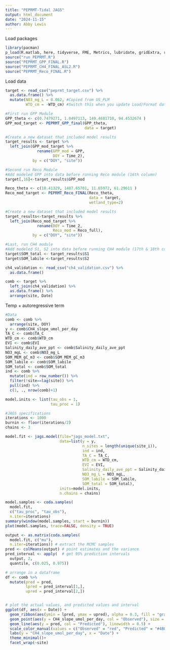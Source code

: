 ```yaml
---
title: "PEPRMT-Tidal JAGS"
output: html_document
date: "2024-11-15"
author: Abby Lewis
---
```


Load packages

```r
library(pacman)
p_load(R.matlab, here, tidyverse, FME, Metrics, lubridate, gridExtra, rjags, coda)
source("run_PEPRMT.R")
source("PEPRMT_GPP_FINAL.R")
source("PEPRMT_CH4_FINAL_ASL2.R")
source("PEPRMT_Reco_FINAL.R")
```

Load data

```r
target <- read_csv("peprmt_target.csv") %>%
  as.data.frame() %>%
  mutate(NO3_mg_L = 0.062, #Copied from US_PLM
         WTD_cm = -WTD_cm) #Switch this when you update Load/Format data.Rmd

#First run GPP Module
GPP_theta <- c(0.7479271, 1.0497113, 149.4681710, 94.4532674 )
GPP_mod_target <- PEPRMT_GPP_final(GPP_theta,
                                   data = target)

#Create a new dataset that included model results
target_results <- target %>%
  left_join(GPP_mod_target %>%
              rename(GPP_mod = GPP,
                     DOY = Time_2),
            by = c("DOY", "site"))

#Second run Reco Module
#Add modeled GPP into data before running Reco module (16th column)
target[,16]<-target_results$GPP_mod

Reco_theta <- c(18.41329, 1487.65701, 11.65972, 61.29611 )
Reco_mod_target <- PEPRMT_Reco_FINAL(Reco_theta,
                                     data = target,
                                     wetland_type=2)

#Create a new dataset that included model results
target_results<-target_results %>%
  left_join(Reco_mod_target %>%
              rename(DOY = Time_2,
                     Reco_mod = Reco_full),
            by = c("DOY", "site"))

#Last, run CH4 module
#Add modeled S1, S2 into data before running CH4 module (17th & 18th columns)
target$SOM_total <- target_results$S1
target$SOM_labile <-target_results$S2

ch4_validation <- read_csv("ch4_validation.csv") %>%
  as.data.frame()

comb <- target %>%
  left_join(ch4_validation) %>%
  as.data.frame() %>%
  arrange(site, Date)
```

Temp + autoregressive term

```r
#Data
comb <- comb %>%
  arrange(site, DOY)
y <- comb$CH4_slope_umol_per_day
TA_C <- comb$TA_C
WTD_cm <- comb$WTD_cm
EVI <- comb$EVI
Salinity_daily_ave_ppt <- comb$Salinity_daily_ave_ppt
NO3_mgL <- comb$NO3_mg_L
SOM_MEM_gC_m3 <- comb$SOM_MEM_gC_m3
SOM_labile <- comb$SOM_labile
SOM_total <- comb$SOM_total
ind <- comb %>%
  mutate(ind = row_number()) %>%
  filter(!site==lag(site)) %>%
  pull(ind) %>%
  c(1, ., nrow(comb)+1)

model.inits <- list(tau_obs = 1,
                    tau_proc = 1)

#JAGS specifications
iterations <- 1000
burnin <- floor(iterations/2)
chains <- 3

model.fit <- jags.model(file="jags_model.txt",
                        data=list(y = y, 
                                  n_sites = length(unique(site_i)),
                                  ind = ind,
                                  TA_C = TA_C,
                                  WTD_cm = WTD_cm,
                                  EVI = EVI,
                                  Salinity_daily_ave_ppt = Salinity_daily_ave_ppt,
                                  NO3_mg_L = NO3_mgL,
                                  SOM_labile = SOM_labile,
                                  SOM_total = SOM_total),
                        inits=model.inits, 
                        n.chains = chains)

model.samples <- coda.samples(
  model.fit, 
  c("tau_proc", "tau_obs"), 
  n.iter=iterations)
summary(window(model.samples, start = burnin))
plot(model.samples, trace=FALSE, density = TRUE)

output <- as.matrix(coda.samples(
  model.fit, c("mu"), 
  n.iter=iterations)) # extract the MCMC samples
pred <- colMeans(output) # point estimates and the variance
pred_interval <- apply(  # get 95% prediction intervals
  output, 2, 
  quantile, c(0.025, 0.975))

# arrange in a dataframe
df <- comb %>%
  mutate(pred = pred, 
         lpred = pred_interval[1,],
         upred = pred_interval[2,])


# plot the actual values, and predicted values and interval
ggplot(df, aes(x = Date)) + 
  geom_ribbon(aes(ymin = lpred, ymax = upred), alpha = 0.3, fill = "gray20") +
  geom_point(aes(y = CH4_slope_umol_per_day, col = "Observed"), size = 0.5) +
  geom_line(aes(y = pred, col = "Predicted"), linewidth = 0.5) +
  scale_color_manual(values = c("Observed" = "red", "Predicted" = "#4B0055"), name = "") +
  labs(y = "CH4_slope_umol_per_day", x = "Date") + 
  theme_minimal()+
  facet_wrap(~site)
```